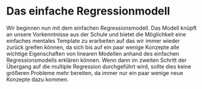 # Das einfache Regressionmodell

Wir beginnen nun mit dem einfachen Regressionsmodell. Das Modell knüpft an unsere Vorkenntnisse aus der Schule und bietet die Möglichkeit eine einfaches mentales Template zu erarbeiten auf das wir immer wieder zurück greifen können, da sich bis auf ein paar wenige Konzepte alle wichtige Eigenschaften von linearen Modellen anhand des einfachen Regressionsmodells erklären können. Wenn dann im zweiten Schritt der Übergang auf die multiple Regression durchgeführt wird, sollte dies keine größeren Probleme mehr bereiten, da immer nur ein paar wenige neue Konzepte dazu kommen. 
